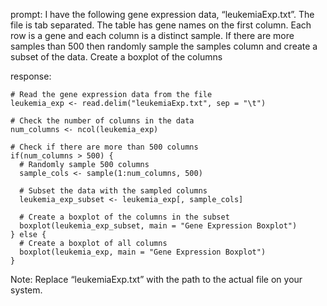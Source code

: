 prompt:
I have the following gene expression data, "leukemiaExp.txt". The file is tab separated. The table has gene names on the first column. Each row is a gene and each column is a distinct sample.  If there are more samples than 500 then randomly sample the samples column and create a subset of the data. Create a boxplot of the columns

response:
```
# Read the gene expression data from the file
leukemia_exp <- read.delim("leukemiaExp.txt", sep = "\t")

# Check the number of columns in the data
num_columns <- ncol(leukemia_exp)

# Check if there are more than 500 columns
if(num_columns > 500) {
  # Randomly sample 500 columns
  sample_cols <- sample(1:num_columns, 500)
  
  # Subset the data with the sampled columns
  leukemia_exp_subset <- leukemia_exp[, sample_cols]
  
  # Create a boxplot of the columns in the subset
  boxplot(leukemia_exp_subset, main = "Gene Expression Boxplot")
} else {
  # Create a boxplot of all columns
  boxplot(leukemia_exp, main = "Gene Expression Boxplot")
}
```
Note: Replace "leukemiaExp.txt" with the path to the actual file on your system.
